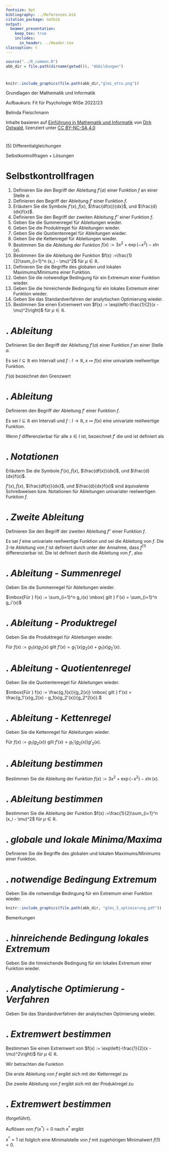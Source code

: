 ```yaml
---
fontsize: 8pt
bibliography: ../Referenzen.bib
citation_package: natbib
output:
  beamer_presentation:
    keep_tex: true
    includes:
      in_header: ../Header.tex
classoption: t    
---
```



```r
source("../R_common.R")
abb_dir = file.path(dirname(getwd()), "Abbildungen")
```

#  {.plain}
\center
```r
knitr::include_graphics(file.path(abb_dir,"glmi_otto.png"))
```

\vspace{2mm}

\huge
Grundlagen der Mathematik und Informatik
\vspace{6mm}

\Large
Aufbaukurs: Fit für Psychologie WiSe 2022/23

\vspace{12mm}
\normalsize
Belinda Fleischmann

\vspace{3mm}
\scriptsize
Inhalte basieren auf [Einführung in Mathematik und Informatik](https://www.ipsy.ovgu.de/Institut/Abteilungen+des+Institutes/Methodenlehre+I+_+Experimentelle+und+Neurowissenschaftliche+Psychologie/Lehre/Wintersemester+2022/Grundlagen+der+Mathematik+und+Informatik.html) von [Dirk Ostwald](https://www.ipsy.ovgu.de/Institut/Abteilungen+des+Institutes/Methodenlehre+I+_+Experimentelle+und+Neurowissenschaftliche+Psychologie/Team/Dirk+Ostwald.html), lizenziert unter [CC BY-NC-SA 4.0](https://creativecommons.org/licenses/by-sa/4.0/deed.de)


#  {.plain}

\vfill
\center
\vspace{24mm}
\huge
\color{black}(5) Differentialgleichungen

\vspace{8mm}
\Large
Selbstkontrollfragen  + Lösungen
\vfill





# Selbstkontrollfragen
\setstretch{1.7}
\small
1. Definieren Sie den Begriff der Ableitung $f'(a)$ einer Funktion $f$ an einer Stelle $a$.
2. Definieren den Begriff der Ableitung $f'$ einer Funktion $f$.
3. Erläutern Sie die Symbole $f'(x), \dot{f}(x)$, $\frac{df(x)}{dx}$, und $\frac{d}{dx}f(x)$.
4. Definieren Sie den Begriff der zweiten Ableitung $f''$ einer Funktion $f$.
5. Geben Sie die Summenregel für Ableitungen wieder.
6. Geben Sie die Produktregel für Ableitungen wieder.
7. Geben Sie die Quotientenregel für Ableitungen wieder.
8. Geben Sie die Kettenregel für Ableitungen wieder.
9. Bestimmen Sie die Ableitung der Funktion $f(x) := 3x^2 + \exp\left(-x^2\right) - x \ln(x)$.
10. Bestimmen Sie die Ableitung der Funktion $f(x) :=\frac{1}{2}\sum_{i=1}^n (x_i - \mu)^2$ für $\mu \in \mathbb{R}$.
11. Definieren Sie die Begriffe des globalen und lokalen Maximums/Minimums einer Funktion.
12. Geben Sie die notwendige Bedingung für ein Extremum einer Funktion wieder.
13. Geben Sie die hinreichende Bedingung für ein lokales Extremum einer Funktion wieder.
14. Geben Sie das Standardverfahren der analytischen Optimierung wieder.
15. Bestimmen Sie einen Extremwert von $f(x) := \exp\left(-\frac{1}{2}(x - \mu)^2\right)$ für $\mu \in \mathbb{R}$.





# \textcolor{darkblue}{SKF 1}. *Ableitung* 
\large
\color{darkblue} Definieren Sie den Begriff der Ableitung $f'(a)$ einer Funktion $f$ an einer Stelle $a$.
\vspace{3mm}
\color{black}
\footnotesize

Es sei $I \subseteq \mathbb{R}$ ein Intervall und
$f : I \to \mathbb{R}, x \mapsto f(x)$ eine univariate reellwertige Funktion.

$f'(a)$ bezeichnet den Grenzwert
\begin{equation}
f'(a) := \lim_{h\to 0} \frac{f(a+h)-f(a)}{h}
\end{equation}

\textcolor{darkcyan}{Wenn $f'(a)$ existiert, $f$ heißt in $a \in I$ \textit{differenzierbar}.}





# \textcolor{darkblue}{SKF 2}. *Ableitung*
\large
\color{darkblue} Definieren den Begriff der Ableitung $f'$ einer Funktion $f$.

\vspace{3mm}
\color{black}
\footnotesize

Es sei $I \subseteq \mathbb{R}$ ein Intervall und
$f : I \to \mathbb{R}, x \mapsto f(x)$ eine univariate reellwertige Funktion.

Wenn $f$ differenzierbar für alle $x \in I$ ist, bezeichnet $f'$
die \textit{Ableitung von $f$} und ist definiert als
\begin{equation}
f' : I \to \mathbb{R}, x \mapsto f'(x)
\end{equation}






# \textcolor{darkblue}{SKF 3}. *Notationen*
\large
\color{darkblue} Erläutern Sie die Symbole $f'(x), \dot{f}(x)$, $\frac{df(x)}{dx}$, und $\frac{d}{dx}f(x)$.
\vspace{3mm}
\color{black}
\footnotesize

$f'(x), \dot{f}(x)$, $\frac{df(x)}{dx}$, und $\frac{d}{dx}f(x)$ sind äquivalente Schreibweisen bzw. Notationen für Ableitungen univariater reelwertigen Funktion $f$.

\begin{enumerate}
\item[(1)] die \textit{Lagrange-Notation} $f'$ und $f'(x)$,
\item[(2)] die \textit{Newton-Notation} $\dot{f}$ und $\dot{f}(x)$,
\item[(3)] die \textit{Leibniz-Notation} $\frac{df}{dx}$ und $\frac{df(x)}{dx}$ und
\item[(4)] die \textit{Euler-Notation} $Df$ und $Df(x)$.
\end{enumerate}




# \textcolor{darkblue}{SKF 4}. *Zweite Ableitung*
\large
\color{darkblue} Definieren Sie den Begriff der zweiten Ableitung $f''$ einer Funktion $f$.

\vspace{3mm}
\color{black}
\footnotesize

Es sei $f$ eine univariate reellwertige Funktion und
\begin{equation}
f^{(1)} := f'
\end{equation}
sei die Ableitung von $f$. Die $2$-te Ableitung von $f$ ist definiert durch
\begin{equation}
f^{(2)} := \left(f^{(1)}\right)' \mbox{ für } k \ge 0,
\end{equation}
unter der Annahme, dass $f^{(1)}$ differenzierbar ist. 
Die \textit{zweite Ableitung von $f$} ist definiert durch die Ableitung von $f'$, also
\begin{equation}
f'' := (f')'.
\end{equation}




# \textcolor{darkblue}{SKF 5}. *Ableitung - Summenregel*
\large
\color{darkblue} Geben Sie die Summenregel für Ableitungen wieder.

\vspace{3mm}
\color{black}
\footnotesize

$\mbox{Für } f(x) := \sum_{i=1}^n g_i(x) \mbox{ gilt } f'(x) = \sum_{i=1}^n g_i'(x)$




# \textcolor{darkblue}{SKF 6}. *Ableitung - Produktregel*
\large
\color{darkblue} Geben Sie die Produktregel für Ableitungen wieder.

\vspace{3mm}
\color{black}
\footnotesize

$\mbox{Für } f(x) := g_1(x)g_2(x) \mbox{ gilt } f'(x) = g_1'(x)g_2(x) + g_1(x)g_2'(x).$




# \textcolor{darkblue}{SKF 7}. *Ableitung - Quotientenregel*
\large
\color{darkblue} Geben Sie die Quotientenregel für Ableitungen wieder.

\vspace{3mm}
\color{black}
\footnotesize

$\mbox{Für } f(x) := \frac{g_1(x)}{g_2(x)} \mbox{ gilt } f'(x) = \frac{g_1'(x)g_2(x) - g_1(x)g_2'(x)}{g_2^2(x)}.$





# \textcolor{darkblue}{SKF 8}. *Ableitung - Kettenregel*
\large
\color{darkblue} Geben Sie die Kettenregel für Ableitungen wieder.

\vspace{3mm}
\color{black}
\footnotesize

$\mbox{Für } f(x) := g_1(g_2(x)) \mbox{ gilt } f'(x) = g_1'(g_2(x))g'_2(x).$






# \textcolor{darkblue}{SKF 9}. *Ableitung bestimmen*
\large
\color{darkblue} Bestimmen Sie die Ableitung der Funktion $f(x) := 3x^2 + \exp\left(-x^2\right) - x \ln(x)$.


\vspace{3mm}
\color{black}
\footnotesize

\begin{align*}
f'(x) &= 2\cdot3x^1 + \exp\left(-x^2\right)\cdot (-2x^1) - (1\cdot\ln(x)+ x \cdot \frac{1}{x} ) \\
& = 6x - 2x \exp\left(-x^2\right) - ln(x) - \frac{x}{x} \\
& = 6x - 2x \exp\left(-x^2\right) - ln(x)
\end{align*}





# \textcolor{darkblue}{SKF 10}. *Ableitung bestimmen*
\large
\color{darkblue} Bestimmen Sie die Ableitung der Funktion $f(x) :=\frac{1}{2}\sum_{i=1}^n (x_i - \mu)^2$ für $\mu \in \mathbb{R}$.

\vspace{3mm}
\color{black}
\footnotesize

\begin{align*}
f'(x) &=\frac{1}{2}\sum_{i=1}^n 2(x_i - \mu)\cdot 1 \\
& =\frac{1}{2}\sum_{i=1}^n 2(x_i - \mu)
\end{align*}





# \textcolor{darkblue}{SKF 11}. *globale und lokale Minima/Maxima*
\large
\color{darkblue} Definieren Sie die Begriffe des globalen und lokalen Maximums/Minimums einer Funktion.

\vspace{3mm}
\color{black}
\footnotesize

\begin{definition}[Extremstellen und Extremwerte]
\justifying
Es sei $U \subseteq \mathbb{R}$ und $f : U \to \mathbb{R}$ eine univariate 
reellwertige Funktion. Dann hat $f$ an der Stelle $x_0 \in U$
\begin{itemize}
\justifying
\item ein \textit{lokales Minimum}, wenn es ein Intervall $I := ]a,b[$ gibt mit $x_0 \in ]a,b[$ und
\begin{equation}
f(x_0) \le f(x) \mbox{ für alle } x\in I\cap U,
\end{equation}
\item ein \textit{globales Minimum}, wenn gilt, dass
\begin{equation}
f(x_0) \le f(x) \mbox{ für alle } x\in U,
\end{equation}
\item ein \textit{lokales Maximum}, wenn es ein Intervall $I := ]a,b[$ gibt mit $x_0 \in ]a,b[$ und
\begin{equation}
f(x_0) \ge f(x) \mbox{ für alle }  x\in I\cap U,
\end{equation}
\item \textit{lokales Maximum}, wenn gilt, dass
\begin{equation}
f(x_0) \ge f(x) \mbox{ für alle } x\in U.
\end{equation}
\end{itemize}
Der  Wert $x_0 \in U$ der Definitionsmenge von $f$ heißt entsprechend 
\textit{lokale} oder \textit{globale Minimalstelle} oder \textit{Maximalstelle}, 
der Funktionswert $f(x_0) \in \mathbb{R}$ heißt entsprechend \textit{lokales} 
oder \textit{globales Minimum} oder \textit{Maximum}. Generell heißt der Wert
$x_0 \in U$ \textit{Extremstelle} und der Funktionswert $f(x_0) \in \mathbb{R}$ \textit{Extremwert}.
\end{definition}




# \textcolor{darkblue}{SKF 12}. *notwendige Bedingung Extremum*
\large
\color{darkblue} Geben Sie die notwendige Bedingung für ein Extremum einer Funktion wieder.

\vspace{3mm}
\color{black}
\footnotesize

\begin{definition}[Notwendige Bedingung für Extrema]
$f$ sei eine univariate reellwertige Funktion. Dann gilt
\begin{equation}
x_0 \mbox{ ist Extremstelle von } f \Rightarrow f'(x_0) = 0.
\end{equation}
\end{definition}

```r
knitr::include_graphics(file.path(abb_dir, "glmi_5_optimierung.pdf"))
```

\vspace{-43mm}
\footnotesize
\setstretch{1.1}
\color{darkcyan}
Bemerkungen

\begin{itemize}
\color{darkcyan}
\item Wenn $x_0$ eine Extremstelle von $f$ ist, dann ist die  

erste Ableitung von $f$ in $x_0$ null.
\item Sei zum Beispiel $x_0$ eine lokale Maximalstelle von $f$.  
Dann gilt
\begin{itemize}
\color{darkcyan}
\item \footnotesize Links von $x_0$ steigt $f$ an,  
    
rechts von $x_0$ fällt $f$ ab.
\item In $x_0$ steigt $f$ weder an, 

noch fällt $f$ ab, also ist $f'(x_0) = 0$.
\end{itemize}
\end{itemize}




# \textcolor{darkblue}{SKF 13}. *hinreichende Bedingung lokales Extremum*
\large
\color{darkblue} Geben Sie die hinreichende Bedingung für ein lokales Extremum einer Funktion wieder.

\vspace{3mm}
\color{black}
\footnotesize

\begin{definition}[Hinreichende Bedingungen für lokale Extrema]
$f$ sei eine zweimal differenzierbare univariate reellwertige Funktion.
\begin{itemize}
\item Wenn für $x_0 \in U \subseteq \mathbb{R}$
\begin{equation}
f'(x_0) = 0 \mbox{ und } f''(x_0) > 0
\end{equation}
gilt, dann hat $f$ an der Stelle $x_0$ ein Minimum.
\item Wenn für $x_0 \in U \subseteq \mathbb{R}$
\begin{equation}
f'(x_0) = 0 \mbox{ und } f''(x_0) < 0
\end{equation}
gilt, dann hat $f$ an der Stelle $x_0$ ein Maximum.
\end{itemize}
\end{definition}





# \textcolor{darkblue}{SKF 14}. *Analytische Optimierung - Verfahren*
\large
\color{darkblue} Geben Sie das Standardverfahren der analytischen Optimierung wieder.


\vspace{3mm}
\color{black}
\footnotesize

\begin{definition}[Standardverfahren der analytischen Optimierung]
\justifying
$f$ sei eine univariate reellwertige Funktion. Lokale Extremstellen von $f$ können
mit folgendem \textit{Standardverfahren der analytischen Optimierung} identifiziert
werden:
\begin{itemize}
\itemsep3mm
\item[(1)] Berechnen der ersten und zweiten Ableitung von $f$.
\item[(2)] Bestimmen von Nullstellen $x^*$ von $f'$ durch Auflösen von $f'(x^*) = 0$ nach $x^*$.

$\Rightarrow$ Nullstellen von $f'$ sind Kandidaten für Extremstellen von $f$.

\item [(3)]  Evaluation von $f''(x^*)$.

$\Rightarrow$ Wenn $f''(x^*) > 0$, dann ist $x^*$ lokale Minimumstelle von $f$.

$\Rightarrow$ Wenn $f''(x^*) < 0$, dann ist $x^*$ lokale Maximumstelle von $f$.

$\Rightarrow$ Wenn $f''(x^*) = 0$, dann ist $x^*$ keine Extremstelle von $f$.
\end{itemize}
\end{definition}




# \textcolor{darkblue}{SKF 15}. *Extremwert bestimmen*
\large
\color{darkblue} Bestimmen Sie einen Extremwert von $f(x) := \exp\left(-\frac{1}{2}(x - \mu)^2\right)$ für $\mu \in \mathbb{R}$.

\vspace{3mm}
\color{black}
\footnotesize

Wir betrachten die Funktion
\begin{equation}
f(x) := \exp\left(-\frac{1}{2}(x - \mu)^2\right) \mbox{ mit } \mu \in \mathbb{R}
\end{equation}


Die erste Ableitung von $f$ ergibt sich mit der Kettenregel zu
\begin{align}
f'(x) &= \frac{d}{dx}\left(\exp\left(-\frac{1}{2}(x - \mu)^2\right)\right) \\
&= \exp\left(-\frac{1}{2}(x - \mu)^2\right)\cdot \left(-\frac{2}{2}(x-\mu)\cdot 1\right) \\
&= - (x-\mu) \exp\left(-\frac{1}{2}(x - \mu)^2\right)
\end{align}

\color{red}
Die zweite Ableitung von $f$ ergibt sich mit der Produktregel zu
\begin{align}
f''(x) &= -1 \cdot \exp\left(-\frac{1}{2}(x - \mu)^2\right) 
+ \left(- (x-\mu) \right) \cdot \exp\left(-\frac{1}{2}(x - \mu)^2\right)\cdot \left(-\frac{2}{2}(x-\mu)\cdot 1\right) \\
&= -\exp\left(-\frac{1}{2}(x - \mu)^2\right) 
+ (x-\mu) \cdot \exp\left(-\frac{1}{2}(x - \mu)^2\right)\cdot (x-\mu)\\
&= -\exp\left(-\frac{1}{2}(x - \mu)^2\right) 
+ 2(x-\mu) \cdot \exp\left(-\frac{1}{2}(x - \mu)^2\right)
\end{align}



# \textcolor{darkblue}{SKF 15}. *Extremwert bestimmen*
\large
\color{darkblue} (forgeführt).

\vspace{3mm}
\color{black}
\footnotesize
\color{red}
Auflösen von $f'(x^*) = 0$ nach $x^*$ ergibt
\begin{equation}
f'(x^*) = 0
\Leftrightarrow
2x^* - 2 = 0
\Leftrightarrow
2x^* = 2
\Leftrightarrow
x^* = 1.
\end{equation}

$x^* = 1$ ist folglich eine Minimalstelle von $f$ mit zugehörigen Minimalwert $f(1) = 0$.


